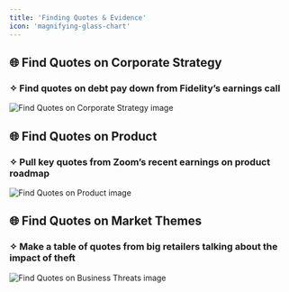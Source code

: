 ```yaml
---
title: 'Finding Quotes & Evidence'
icon: 'magnifying-glass-chart'
---
```


## 🌐 Find Quotes on Corporate Strategy
### ✧ Find quotes on debt pay down from Fidelity’s earnings call
<img
	src="/images/useCases/finding-quotes-and-evidence-image1.jpg"
	alt="Find Quotes on Corporate Strategy image"
/>

## 🌐 Find Quotes on Product
### ✧ Pull key quotes from Zoom’s recent earnings on product roadmap
<img
	src="/images/useCases/finding-quotes-and-evidence-image2.jpg"
	alt="Find Quotes on Product image"
/>

## 🌐 Find Quotes on Market Themes
### ✧ Make a table of quotes from big retailers talking about the impact of theft
<img
	src="/images/useCases/finding-quotes-and-evidence-image3.jpg"
	alt="Find Quotes on  Business Threats image"
/>